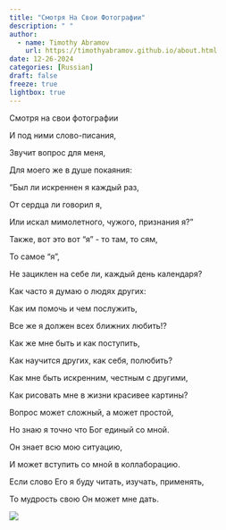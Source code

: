 ```yaml
---
title: "Смотря На Свои Фотографии"
description: " "
author:
  - name: Timothy Abramov
    url: https://timothyabramov.github.io/about.html
date: 12-26-2024
categories: [Russian] 
draft: false
freeze: true
lightbox: true
---
```


Смотря на свои фотографии 

И под ними слово-писания, 

Звучит вопрос для меня, 

Для моего же в душе покаяния: 

"Был ли искреннен я каждый раз, 

От сердца ли говорил я, 

Или искал мимолетного, чужого, признания я?" 

Также, вот это вот "я" - то там, то сям, 

То самое "я",

Не зациклен на себе ли, каждый день календаря? 

Как часто я думаю о людях других: 

Как им помочь и чем послужить, 

Все же я должен всех ближних любить!? 

Как же мне быть и как поступить, 

Как научится других, как себя, полюбить? 

Как мне быть искренним, честным с другими, 

Как рисовать мне в жизни красивее картины? 

Вопрос может сложный, а может простой, 

Но знаю я точно что Бог единый со мной. 

Он знает всю мою ситуацию, 

И может вступить со мной в коллаборацию. 

Если слово Его я буду читать, изучать, применять,

То мудрость свою Он может мне дать.

![](images/1.jpg){group="group1"}



